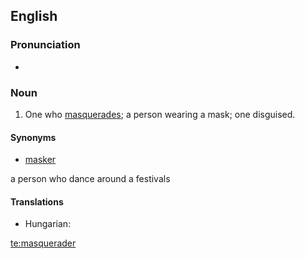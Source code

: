 ==English==

===Pronunciation===
* {{rhymes|eɪdə(r)}}

===Noun===
{{en-noun}}

# One who [[masquerade]]s; a person wearing a mask; one disguised.

====Synonyms====
* [[masker]]
a person who dance around a festivals

====Translations====
{{trans-top|one who wears a mask}}
* Hungarian: {{t-|hu|álarcos}}
{{trans-mid}}
{{trans-bottom}}

[[te:masquerader]]